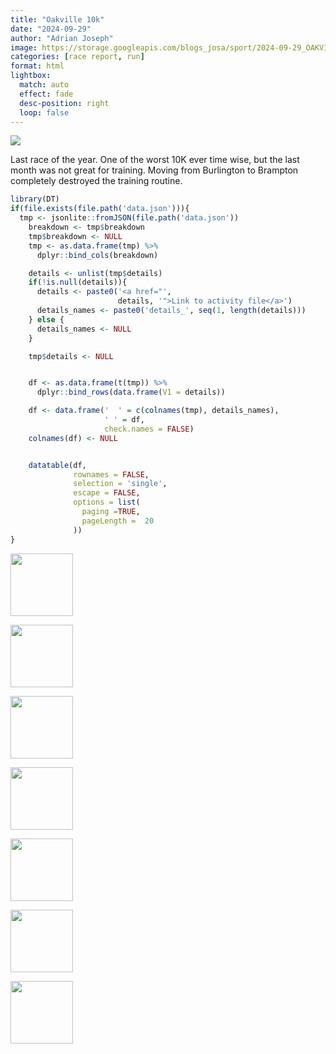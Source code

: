 ```yaml
---
title: "Oakville 10k"
date: "2024-09-29"
author: "Adrian Joseph"
image: https://storage.googleapis.com/blogs_josa/sport/2024-09-29_OAKVILLE_10K/img/00.png
categories: [race report, run]
format: html
lightbox:
  match: auto
  effect: fade
  desc-position: right
  loop: false
---
```

![](https://storage.googleapis.com/blogs_josa/sport/2024-09-29_OAKVILLE_10K/img/00.png)

Last race of the year. One of the worst 10K ever time wise, but the last month was not great for training. Moving from Burlington to Brampton completely destroyed the training routine.

```r
library(DT)
if(file.exists(file.path('data.json'))){
  tmp <- jsonlite::fromJSON(file.path('data.json'))
    breakdown <- tmp$breakdown
    tmp$breakdown <- NULL
    tmp <- as.data.frame(tmp) %>%
      dplyr::bind_cols(breakdown)

    details <- unlist(tmp$details)
    if(!is.null(details)){
      details <- paste0('<a href="',
                        details, '">Link to activity file</a>')
      details_names <- paste0('details_', seq(1, length(details)))
    } else {
      details_names <- NULL
    }

    tmp$details <- NULL


    df <- as.data.frame(t(tmp)) %>%
      dplyr::bind_rows(data.frame(V1 = details))

    df <- data.frame('  ' = c(colnames(tmp), details_names),
                     ' ' = df,
                     check.names = FALSE)
    colnames(df) <- NULL


    datatable(df,
              rownames = FALSE,
              selection = 'single',
              escape = FALSE,
              options = list(
                paging =TRUE,
                pageLength =  20
              ))
}
```





::: {layout-ncol=4}
![](https://storage.googleapis.com/blogs_josa/sport/2024-09-29_OAKVILLE_10K/img/00.png){ width="100" group="hi" }

![](https://storage.googleapis.com/blogs_josa/sport/2024-09-29_OAKVILLE_10K/img/01.png){ width="100" group="hi" }

![](https://storage.googleapis.com/blogs_josa/sport/2024-09-29_OAKVILLE_10K/img/02.png){ width="100" group="hi" }

![](https://storage.googleapis.com/blogs_josa/sport/2024-09-29_OAKVILLE_10K/img/03.png){ width="100" group="hi" }

![](https://storage.googleapis.com/blogs_josa/sport/2024-09-29_OAKVILLE_10K/img/04.jpg){ width="100" group="hi" }

![](https://storage.googleapis.com/blogs_josa/sport/2024-09-29_OAKVILLE_10K/img/05.jpg){ width="100" group="hi" }

![](https://storage.googleapis.com/blogs_josa/sport/2024-09-29_OAKVILLE_10K/img/06.jpg){ width="100" group="hi" }


:::
